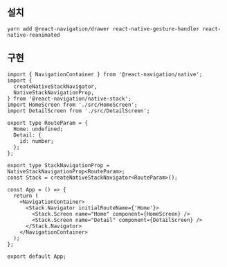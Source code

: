 
## 설치

```
yarn add @react-navigation/drawer react-native-gesture-handler react-native-reanimated
```

## 구현

```tsx
import { NavigationContainer } from '@react-navigation/native';
import {
  createNativeStackNavigator,
  NativeStackNavigationProp,
} from '@react-navigation/native-stack';
import HomeScreen from './src/HomeScreen';
import DetailScreen from './src/DetailScreen';

export type RouteParam = {
  Home: undefined;
  Detail: {
    id: number;
  };
};

export type StackNavigationProp = NativeStackNavigationProp<RouteParam>;
const Stack = createNativeStackNavigator<RouteParam>();

const App = () => {
  return (
    <NavigationContainer>
      <Stack.Navigator initialRouteName={'Home'}>
        <Stack.Screen name="Home" component={HomeScreen} />
        <Stack.Screen name="Detail" component={DetailScreen} />
      </Stack.Navigator>
    </NavigationContainer>
  );
};

export default App;
```